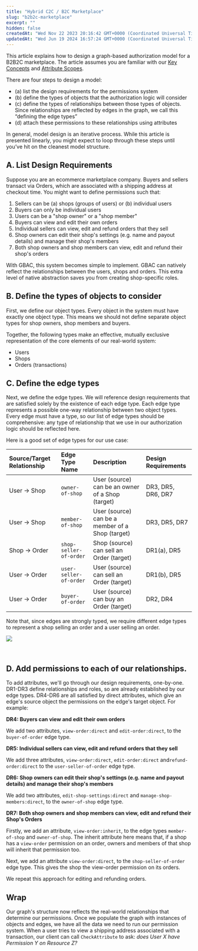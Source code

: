 ```yaml
---
title: "Hybrid C2C / B2C Marketplace"
slug: "b2b2c-marketplace"
excerpt: ""
hidden: false
createdAt: "Wed Nov 22 2023 20:16:42 GMT+0000 (Coordinated Universal Time)"
updatedAt: "Wed Jun 19 2024 16:57:24 GMT+0000 (Coordinated Universal Time)"
---
```

This article explains how to design a graph-based authorization model for a B2B2C marketplace. The article assumes you are familiar with our [Key Concepts](/docs/key-concepts-1) and [Attribute Scopes](/docs/modelling-hierarchy-with-attribute-types).

There are four steps to design a model:

- (a) list the design requirements for the <Glossary>permission</Glossary>s system
- (b) define the types of <Glossary>object</Glossary>s that the authorization logic will consider
- (c) define the types of relationships between those types of objects. Since relationships are reflected by <Glossary>edge</Glossary>s in the graph, we call this “defining the <Glossary>edge type</Glossary>s”
- (d) attach these <Glossary>permission</Glossary>s to these relationships using attributes

In general, model design is an iterative process. While this article is presented linearly, you might expect to loop through these steps until you’ve hit on the cleanest model structure. 

## A. List Design Requirements

Suppose you are an ecommerce marketplace company. Buyers and sellers transact via Orders, which are associated with a shipping address at checkout time. You might want to define permissions such that:

1. Sellers can be (a) shops (groups of users) or (b) individual users 
2. Buyers can only be individual users
3. Users can be a "shop owner" or a "shop member"
4. Buyers can view and edit their own orders
5. Individual sellers can view, edit and refund orders that they sell
6. Shop owners can edit their shop's settings (e.g. name and payout details) and manage their shop's members
7. Both shop owners and shop members can view, edit and refund their shop's orders

With GBAC, this system becomes simple to implement. GBAC can natively reflect the relationships between the users, shops and orders. This extra level of native abstraction saves you from creating shop-specific roles.

## B. Define the types of objects to consider

First, we define our <Glossary>object type</Glossary>s. Every <Glossary>object</Glossary> in the system must have exactly one object type. This means we should not define separate object types for shop owners, shop members and buyers.

Together, the following types make an effective, mutually exclusive representation of the core elements of our real-world system:

- Users
- Shops
- Orders (transactions)

## C. Define the edge types

Next, we define the <Glossary>edge type</Glossary>s. We will reference design requirements that are satisfied solely by the existence of each edge type. Each edge type represents a possible one-way relationship between two object types. Every edge must have a type, so our list of edge types should be comprehensive: any type of relationship that we use in our authorization logic should be reflected here.

Here is a good set of edge types for our use case:

| Source/Target Relationship | Edge Type Name         | Description                                      | Design Requirements |
| :------------------------- | :--------------------- | :----------------------------------------------- | :------------------ |
| User → Shop                | `owner-of-shop`        | User (source) can be an owner of a Shop (target) | DR3, DR5, DR6, DR7  |
| User → Shop                | `member-of-shop`       | User (source) can be a member of a Shop (target) | DR3, DR5, DR7       |
| Shop → Order               | `shop-seller-of-order` | Shop (source) can sell an Order (target)         | DR1(a), DR5         |
| User → Order               | `user-seller-of-order` | User (source) can sell an Order (target)         | DR1(b), DR5         |
| User → Order               | `buyer-of-order`       | User (source) can buy an Order (target)          | DR2, DR4            |

Note that, since edges are strongly typed, we require different edge types to represent a shop selling an order and a user selling an order. 

![](https://files.readme.io/56452c8-C2C_Marketplace.jpg)


<br />

## D. Add permissions to each of our relationships.

To add attributes, we'll go through our design requirements, one-by-one. DR1-DR3 define relationships and roles, so are already established by our edge types. DR4-DR6 are all satisfied by direct attributes, which give an edge's source object the <Glossary>permission</Glossary>s on the edge's target object. For example:

**DR4: Buyers can view and edit their own orders**

We add two attributes, `view-order:direct` and `edit-order:direct`, to the `buyer-of-order` edge type. 

**DR5: Individual sellers can view, edit and refund orders that they sell**

We add three attributes, `view-order:direct`, `edit-order:direct` and`refund-order:direct` to the `user-seller-of-order` edge type.

**DR6: Shop owners can edit their shop's settings (e.g. name and payout details) and manage their shop's members**

We add two attributes, `edit-shop-settings:direct` and `manage-shop-members:direct`, to the `owner-of-shop` edge type.

**DR7: Both shop owners and shop members can view, edit and refund their Shop's Orders**

Firstly, we add an attribute, `view-order:inherit`, to the edge types `member-of-shop` and `owner-of-shop`. The inherit attribute here means that, if a shop has a `view-order` permission on an order, owners and members of that shop will inherit that permission too.

Next, we add an attribute `view-order:direct`, to the `shop-seller-of-order` edge type. This gives the shop the view-order permission on its orders. 

We repeat this approach for editing and refunding orders. 

## Wrap

Our graph's structure now reflects the real-world relationships that determine our permissions. Once we populate the graph with instances of <Glossary>object</Glossary>s and <Glossary>edge</Glossary>s, we have all the data we need to run our permission system. When a user tries to view a shipping address associated with a transaction, our client can call `CheckAttribute` to ask: _does User X have Permission Y on Resource Z?_
